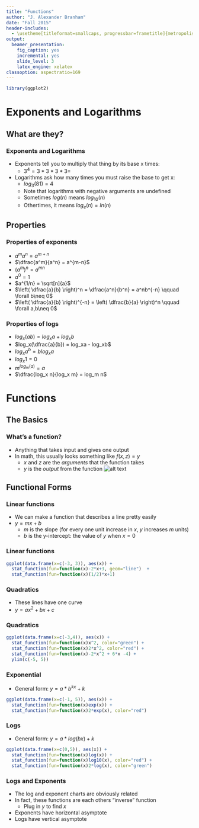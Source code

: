 ```yaml
---
title: "Functions"
author: "J. Alexander Branham"
date: "Fall 2015"
header-includes: 
  - \usetheme[titleformat=smallcaps, progressbar=frametitle]{metropolis}
output: 
  beamer_presentation:
    fig_caption: yes
    incremental: yes
    slide_level: 3
    latex_engine: xelatex
classoption: aspectratio=169
---
```


```r
library(ggplot2)
```

# Exponents and Logarithms 
## What are they?
### Exponents and Logarithms
* Exponents tell you to multiply that thing by its base x times:
    + $3^4 = 3*3*3*3 =$
* Logarithms ask how many times you must raise the base to get x:
    + $log_3(81) = 4$
    + Note that logarithms with negative arguments are undefined 
    + Sometimes $log(n)$ means $log_{10}(n)$
    + Othertimes, it means $log_e(n) = ln(n)$
    
## Properties
### Properties of exponents
* $a^ma^n = a^{m+n}$
* $\dfrac{a^m}{a^n}  = a^{m-n}$
* $(a^m)^n = a^{mn}$
* $a^0=1$
* $a^{1/n} = \sqrt[n]{a}$
* $\left( \dfrac{a}{b} \right)^n = \dfrac{a^n}{b^n} = a^nb^{-n} \qquad \forall b\neq 0$
* $\left( \dfrac{a}{b} \right)^{-n} = \left( \dfrac{b}{a} \right)^n \qquad \forall a,b\neq 0$

### Properties of logs
* $log_x(ab) = log_xa + log_xb$
* $log_x(\dfrac{a}{b}) = log_xa - log_xb$
* $log_xa^b = b log_x a$
* $log_x 1 = 0$
* $m^{log_m(a)} = a$
* $\dfrac{log_x n}{log_x m} = log_m n$

# Functions
## The Basics
### What's a function?
* Anything that takes input and gives one output
* In math, this usually looks something like $f(x,z) = y$
    + $x$ and $z$ are the *arguments* that the function takes
    + $y$ is the *output* from the function
![alt text](images/Function_machine.jpg)

## Functional Forms
### Linear functions
* We can make a function that describes a line pretty easily
* $y=mx+b$
    + $m$ is the slope (for every one unit increase in $x$, $y$ increases $m$ units)
    + $b$ is the y-intercept: the value of $y$ when $x=0$
    
### Linear functions
```r
ggplot(data.frame(x=c(-3, 3)), aes(x)) + 
  stat_function(fun=function(x)-2*x+3, geom="line")  +
  stat_function(fun=function(x)(1/2)*x+1)
```



### Quadratics
* These lines have one curve
* $y=ax^2 + bx + c$

### Quadratics
```r
ggplot(data.frame(x=c(-3,4)), aes(x)) + 
  stat_function(fun=function(x)x^2, color="green") + 
  stat_function(fun=function(x)2*x^2, color="red") + 
  stat_function(fun=function(x)-2*x^2 + 6*x -4) + 
  ylim(c(-5, 5))
```

### Exponential
* General form: $y = a * b^{kx} + k$
```r
ggplot(data.frame(x=c(-1, 5)), aes(x)) + 
  stat_function(fun=function(x)exp(x)) + 
  stat_function(fun=function(x)2*exp(x), color="red")
```

### Logs
* General form: $y= a*log(bx) + k$
```r
ggplot(data.frame(x=c(0,5)), aes(x)) + 
  stat_function(fun=function(x)log(x)) + 
  stat_function(fun=function(x)log10(x), color="red") + 
  stat_function(fun=function(x)2*log(x), color="green")
```

### Logs and Exponents
* The log and exponent charts are obviously related
* In fact, these functions are each others "inverse" function
    + Plug in $y$ to find $x$
* Exponents have horizontal asymptote
* Logs have vertical asymptote
